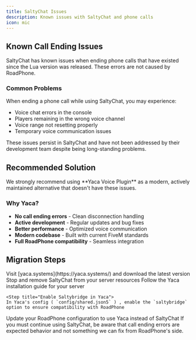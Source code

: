 ```yaml
---
title: SaltyChat Issues
description: Known issues with SaltyChat and phone calls
icon: mic
---
```


## Known Call Ending Issues

<Warning>
  SaltyChat has known issues when ending phone calls that have existed since the Lua version was released. These errors are not caused by RoadPhone.
</Warning>

### Common Problems

When ending a phone call while using SaltyChat, you may experience:

- Voice chat errors in the console
- Players remaining in the wrong voice channel
- Voice range not resetting properly
- Temporary voice communication issues

<Note>
  These issues persist in SaltyChat and have not been addressed by their development team despite being long-standing problems.
</Note>

## Recommended Solution

<Card title="Switch to Yaca Voice Plugin" icon="mic" href="https://yaca.systems/">
  We strongly recommend using **Yaca Voice Plugin** as a modern, actively maintained alternative that doesn't have these issues.
</Card>

### Why Yaca?

- **No call ending errors** - Clean disconnection handling
- **Active development** - Regular updates and bug fixes
- **Better performance** - Optimized voice communication
- **Modern codebase** - Built with current FiveM standards
- **Full RoadPhone compatibility** - Seamless integration

## Migration Steps

<Steps>
  <Step title="Download Yaca">
    Visit [yaca.systems](https://yaca.systems/) and download the latest version
  </Step>

  <Step title="Remove SaltyChat">
    Stop and remove SaltyChat from your server resources
  </Step>

  <Step title="Install Yaca">
    Follow the Yaca installation guide for your server
  </Step>

    <Step title="Enable Saltybridge in Yaca">
    In Yaca's config ( `config/shared.json5` ) , enable the `saltybridge` option to ensure compatibility with RoadPhone
  </Step>

  <Step title="Configure RoadPhone">
    Update your RoadPhone configuration to use Yaca instead of SaltyChat
  </Step>
</Steps>

<Info>
  If you must continue using SaltyChat, be aware that call ending errors are expected behavior and not something we can fix from RoadPhone's side.
</Info>